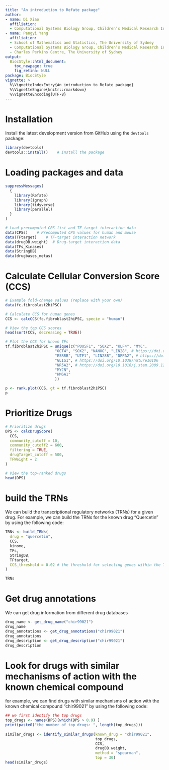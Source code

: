 ```yaml
---
title: "An introduction to Refate package"
author:
- name: Di Xiao
  affiliation:
  - Computational Systems Biology Group, Children’s Medical Research Institute, Faculty of Medicine and Health, The University of Sydney
- name: Pengyi Yang
  affiliation:
  - School of Mathematics and Statistics, The University of Sydney
  - Computational Systems Biology Group, Children’s Medical Research Institute, Faculty of Medicine and Health, The University of Sydney
  - Charles Perkins Centre, The University of Sydney
output:
  BiocStyle::html_document:
    toc_newpage: true
    fig_retina: NULL
package: BiocStyle
vignette: >
  %\VignetteIndexEntry{An introduction to Refate package}
  %\VignetteEngine{knitr::rmarkdown}
  %\VignetteEncoding{UTF-8}
---
```


# Installation

Install the latest development version from GitHub using the `devtools` package:

```r
library(devtools)
devtools::install()    # install the package
```

# Loading packages and data
```r
suppressMessages(
  {
    library(Refate)
    library(igraph)
    library(tidyverse)
    library(parallel)
  }
)

# Load precomputed CPS list and TF-target interaction data
data(CPSs)    # Precomputed CPS values for human and mouse
data(TFtarget)    # TF-target interaction network
data(drugDB.weight)  # Drug-target interaction data
data(TFs_Kinases)
data(StringDB)
data(drugbases_metas)
```

# Calculate Cellular Conversion Score (CCS)
```r
# Example fold-change values (replace with your own)
data(fc.fibroblast2hiPSC)

# Calculate CCS for human genes
CCS <- calcCCS(fc.fibroblast2hiPSC, specie = "human")

# View the top CCS scores
head(sort(CCS, decreasing = TRUE))

# Plot the CCS for known TFs
tf.fibroblast2hiPSC = unique(c("POU5F1", "SOX2", "KLF4", "MYC", 
                      "OCT4", "SOX2", "NANOG", "LIN28", # https://doi.org/10.1126/science.1151526
                      "ESRRB", "UTF1", "LIN28B", "DPPA2", # https://doi.org/10.1016/j.cell.2012.08.023
                      "GLIS1", # https://doi.org/10.1038/nature10106
                      "NR5A2", # https://doi.org/10.1016/j.stem.2009.12.009
                      "MYCN",
                      "HMGA1"
                      ))

p <- rank.plot(CCS, gt = tf.fibroblast2hiPSC)
p
```

# Prioritize Drugs
```r

# Prioritize drugs
DPS <- calcDrugScore(
  CCS,
  community_cutoff = 10,
  community_cutoff2 = 600,
  filtering = TRUE,
  drugTarget_cutoff = 500,
  TFWeight = 2
)

# View the top-ranked drugs
head(DPS)

```


# build the TRNs
We can build the transcriptional regulatory networks (TRNs) for a given drug. For example, we can build the TRNs for the known drug "Quercetin" by using the following code:

```r
TRNs <- build_TRNs(
  drug = "quercetin", 
  CCS, 
  kinome, 
  TFs, 
  StringDB, 
  TFtarget, 
  CCS_threshold = 0.02 # the threshold for selecting genes within the TRN
)

TRNs
```

# Get drug annotations
We can get drug information from different drug databases

```r
drug_name <- get_drug_name("chir99021")
drug_name 
drug_annotations <- get_drug_annotations("chir99021")
drug_annotations
drug_description <- get_drug_description("chir99021")
drug_description
```

# Look for drugs with similar mechanisms of action with the known chemical compound
for example, we can find drugs with similar mechanisms of action with the known chemical compound "chir99021" by using the following code:

```r
## we first identify the top drugs
top_drugs <- names(DPS)[which(DPS > 0.9) ]
print(paste0("the number of top drugs: ", length(top_drugs)))
  
similar_drugs <- identify_similar_drugs(known_drug = "chir99021",
                                        top_drugs,
                                        CCS,
                                        drugDB.weight,
                                        method = "spearman",
                                        top = 30)
head(similar_drugs)
```


